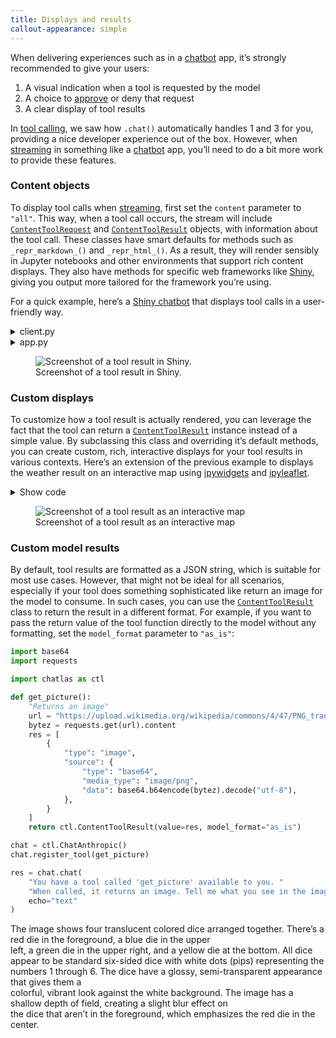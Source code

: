 ```yaml
---
title: Displays and results
callout-appearance: simple
---
```


When delivering experiences such as in a [chatbot](../get-started/chatbots.qmd) app, it's strongly recommended to give your users:

1. A visual indication when a tool is requested by the model
2. A choice to [approve](approval.qmd) or deny that request
3. A clear display of tool results

In [tool calling](../get-started/chat.qmd), we saw how `.chat()` automatically handles 1 and 3 for you, providing a nice developer experience out of the box.
However, when [streaming](../get-started/stream.qmd) in something like a [chatbot](../get-started/chatbots.qmd) app, you'll need to do a bit more work to provide these features.

### Content objects

To display tool calls when [streaming](../get-started/stream.qmd), first set the `content` parameter to `"all"`.
This way, when a tool call occurs, the stream will include [`ContentToolRequest`](../reference/types.ContentToolRequest.qmd) and [`ContentToolResult`](../reference/types.ContentToolResult.qmd) objects, with information about the tool call.
These classes have smart defaults for methods such as `_repr_markdown_()` and `_repr_html_()`. As a result, they will render sensibly in Jupyter notebooks and other environments that support rich content displays.
They also have methods for specific web frameworks like [Shiny](https://shiny.posit.co/py), giving you output more tailored for the framework you're using.

For a quick example, here's a [Shiny chatbot](../get-started/chatbots.qmd) that displays tool calls in a user-friendly way.

<details>
<summary> client.py </summary>

```python
import requests
from chatlas import ChatAnthropic

chat_client = ChatAnthropic()

def get_current_weather(lat: float, lng: float):
    """Get the current temperature given a latitude and longitude."""

    lat_lng = f"latitude={lat}&longitude={lng}"
    url = f"https://api.open-meteo.com/v1/forecast?{lat_lng}&current=temperature_2m,wind_speed_10m&hourly=temperature_2m,relative_humidity_2m,wind_speed_10m"
    res = requests.get(url)
    return res.json()["current"]

chat_client.register_tool(get_current_weather)
```
</details>


<details>
<summary> app.py </summary>

```python
from client import chat_client
from shiny.express import ui

chat = ui.Chat(id="chat")
chat.ui(messages=["Hello! How can I help you today?"])

@chat.on_user_submit
async def _(user_input: str):
    response = await chat_client.stream_async(
      user_input,
      content="all"
    )
    await chat.append_message_stream(response)
```
</details>


![Screenshot of a tool result in Shiny.](/images/shiny-tool-call-display.png){class="rounded shadow lightbox "}

### Custom displays

To customize how a tool result is actually rendered, you can leverage the fact that the tool can return a [`ContentToolResult`](../reference/types.ContentToolResult.qmd) instance instead of a simple value.
By subclassing this class and overriding it's default methods, you can create custom, rich, interactive displays for your tool results in various contexts.
Here's an extension of the previous example to displays the weather result on an interactive map using [ipywidgets](https://ipywidgets.readthedocs.io/en/stable/) and [ipyleaflet](https://ipyleaflet.readthedocs.io/en/latest/).


<details>
<summary> Show code </summary>

```python
from chatlas import ContentToolResult
import ipywidgets
from ipyleaflet import Map, CircleMarker
from shinywidgets import register_widget, output_widget

class WeatherToolResult(ContentToolResult):
    def tagify(self):
        if self.error:
            return super().tagify()

        args = self.arguments
        loc = (args["latitude"], args["longitude"])
        info = (
            f"<h6>Current weather</h6>"
            f"Temperature: {self.value['temperature_2m']}°C<br>"
            f"Wind: {self.value['wind_speed_10m']} m/s<br>"
            f"Time: {self.value['time']}"
        )

        m = Map(center=loc, zoom=10)
        m.add_layer(
            CircleMarker(location=loc, popup=ipywidgets.HTML(info))
        )

        register_widget(self.id, m)
        return output_widget(self.id)

def get_current_weather(lat: float, lng: float):
    """Get the current temperature given a latitude and longitude."""

    lat_lng = f"latitude={lat}&longitude={lng}"
    url = f"https://api.open-meteo.com/v1/forecast?{lat_lng}&current=temperature_2m,wind_speed_10m&hourly=temperature_2m,relative_humidity_2m,wind_speed_10m"
    response = requests.get(url)
    json = response.json()
    return WeatherToolResult(value=json["current"])
```

</details>


![Screenshot of a tool result as an interactive map](/images/shiny-tool-call-map.png){class="rounded shadow lightbox"}


### Custom model results

By default, tool results are formatted as a JSON string, which is suitable for most use cases. 
However, that might not be ideal for all scenarios, especially if your tool does something sophisticated like return an image for the model to consume.
In such cases, you can use the [`ContentToolResult`](../reference/types.ContentToolResult.qmd) class to return the result in a different format.
For example, if you want to pass the return value of the tool function directly to the model without any formatting, set the `model_format` parameter to `"as_is"`:

```python
import base64
import requests

import chatlas as ctl

def get_picture():
    "Returns an image"
    url = "https://upload.wikimedia.org/wikipedia/commons/4/47/PNG_transparency_demonstration_1.png"
    bytez = requests.get(url).content
    res = [
        {
            "type": "image",
            "source": {
                "type": "base64",
                "media_type": "image/png",
                "data": base64.b64encode(bytez).decode("utf-8"),
            },
        }
    ]
    return ctl.ContentToolResult(value=res, model_format="as_is")

chat = ctl.ChatAnthropic()
chat.register_tool(get_picture)

res = chat.chat(
    "You have a tool called 'get_picture' available to you. "
    "When called, it returns an image. Tell me what you see in the image.",
    echo="text"
)
```

::: chatlas-response-container

The image shows four translucent colored dice arranged together. There's a red die in the foreground, a blue die in the upper  
left, a green die in the upper right, and a yellow die at the bottom. All dice appear to be standard six-sided dice with white 
dots (pips) representing the numbers 1 through 6. The dice have a glossy, semi-transparent appearance that gives them a        
colorful, vibrant look against the white background. The image has a shallow depth of field, creating a slight blur effect on  
the dice that aren't in the foreground, which emphasizes the red die in the center.  
:::
  

<!--
### Tool limitations

Remember that tool arguments come from the chat model, and tool results are returned to the chat model. That means that only simple, JSON-compatible data types can be used as inputs and outputs. It's highly recommended that you stick to basic types for each function parameter (e.g. `str`, `float`/`int`, `bool`, `None`, `list`, `tuple`, `dict`). And you can forget about using functions, classes, external pointers, and other complex (i.e., non-serializable) Python objects as arguments or return values. Returning data frames seems to work OK (as long as you return the JSON representation -- `.to_json()`), although be careful not to return too much data, as it all counts as tokens (i.e., they count against your context window limit and also cost you money).
-->